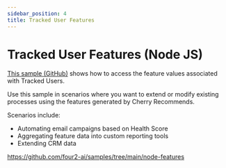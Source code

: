 ```yaml
---
sidebar_position: 4
title: Tracked User Features
---
```



# Tracked User Features (Node JS)

[This sample (GitHub)](https://github.com/four2-ai/samples/tree/main/node-features) 
shows how to access the feature values associated with Tracked Users. 


Use this sample in scenarios where you want to extend or modify existing processes using the features generated by Cherry Recommends.

Scenarios include:
* Automating email campaigns based on Health Score
* Aggregating feature data into custom reporting tools
* Extending CRM data


https://github.com/four2-ai/samples/tree/main/node-features

